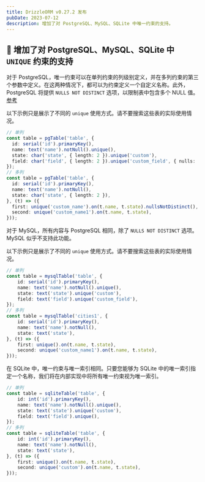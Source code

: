 ```yaml
---
title: DrizzleORM v0.27.2 发布
pubDate: 2023-07-12
description: 增加了对 PostgreSQL、MySQL、SQLite 中唯一约束的支持。
---
```


## 🎉 增加了对 PostgreSQL、MySQL、SQLite 中 `UNIQUE` 约束的支持

对于 PostgreSQL，唯一约束可以在单列约束的列级别定义，并在多列约束的第三个参数中定义。在这两种情况下，都可以为约束定义一个自定义名称。此外，PostgreSQL 将提供 `NULLS NOT DISTINCT` 选项，以限制表中包含多个 NULL 值。[参考](https://www.postgresql.org/docs/current/ddl-constraints.html#DDL-CONSTRAINTS-UNIQUE-CONSTRAINTS)

以下示例只是展示了不同的 `unique` 使用方式。请不要搜索这些表的实际使用情况。

```ts copy
// 单列
const table = pgTable('table', {
  id: serial('id').primaryKey(),
  name: text('name').notNull().unique(),
  state: char('state', { length: 2 }).unique('custom'),
  field: char('field', { length: 2 }).unique('custom_field', { nulls: 'not distinct' }),
});
// 多列
const table = pgTable('table', {
  id: serial('id').primaryKey(),
  name: text('name').notNull(),
  state: char('state', { length: 2 }),
}, (t) => ({
  first: unique('custom_name').on(t.name, t.state).nullsNotDistinct(),
  second: unique('custom_name1').on(t.name, t.state),
}));
```

对于 MySQL，所有内容与 PostgreSQL 相同，除了 `NULLS NOT DISTINCT` 选项。MySQL 似乎不支持此功能。

以下示例只是展示了不同的 `unique` 使用方式。请不要搜索这些表的实际使用情况。

```ts copy
// 单列
const table = mysqlTable('table', {
    id: serial('id').primaryKey(),
    name: text('name').notNull().unique(),
    state: text('state').unique('custom'),
    field: text('field').unique('custom_field'),
});
// 多列
const table = mysqlTable('cities1', {
    id: serial('id').primaryKey(),
    name: text('name').notNull(),
    state: text('state'),
}, (t) => ({
    first: unique().on(t.name, t.state),
    second: unique('custom_name1').on(t.name, t.state),
}));
```

在 SQLite 中，唯一约束与唯一索引相同。只要您能够为 SQLite 中的唯一索引指定一个名称，我们将在内部实现中将所有唯一约束视为唯一索引。

```ts copy
// 单列
const table = sqliteTable('table', {
    id: int('id').primaryKey(),
    name: text('name').notNull().unique(),
    state: text('state').unique('custom'),
    field: text('field').unique(),
});
// 多列
const table = sqliteTable('table', {
    id: int('id').primaryKey(),
    name: text('name').notNull(),
    state: text('state'),
}, (t) => ({
    first: unique().on(t.name, t.state),
    second: unique('custom').on(t.name, t.state),
}));
```
